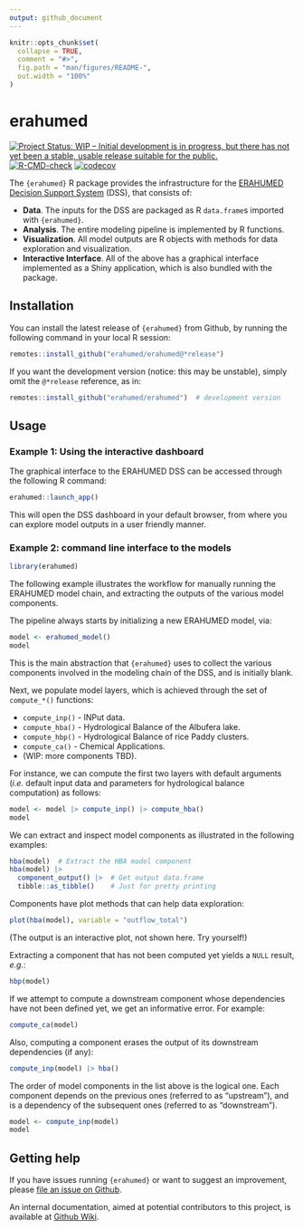 ```yaml
---
output: github_document
---
```


<!-- README.md is generated from README.Rmd. Please edit that file -->

```r
knitr::opts_chunk$set(
  collapse = TRUE,
  comment = "#>",
  fig.path = "man/figures/README-",
  out.width = "100%"
)
```

# erahumed

<!-- badges: start -->
[![Project Status: WIP – Initial development is in progress, but there has not yet been a stable, usable release suitable for the public.](https://www.repostatus.org/badges/latest/wip.svg)](https://www.repostatus.org/#wip)
[![R-CMD-check](https://github.com/erahumed/erahumed/actions/workflows/R-CMD-check.yaml/badge.svg)](https://github.com/erahumed/erahumed/actions/workflows/R-CMD-check.yaml)
[![codecov](https://codecov.io/gh/erahumed/erahumed/graph/badge.svg?token=72POLBUEUR)](https://codecov.io/gh/erahumed/erahumed)
<!-- badges: end -->

The `{erahumed}` R package provides the infrastructure for the 
[ERAHUMED Decision Support System](https://www.erahumed.com/decision-support-system/)
 (DSS), that consists of:

* **Data**. The inputs for the DSS are packaged as R `data.frame`s imported 
with `{erahumed}`.
* **Analysis**. The entire modeling pipeline is implemented by R functions.
* **Visualization**. All model outputs are R objects with methods for data 
exploration and visualization.
* **Interactive Interface**. All of the above has a graphical interface 
implemented as a Shiny application, which is also bundled with the package.

## Installation

You can install the latest release of `{erahumed}` from Github, by running the following command in your local R session:

```r
remotes::install_github("erahumed/erahumed@*release")
```

If you want the development version (notice: this may be unstable), simply omit the `@*release` reference, as in: 

```r
remotes::install_github("erahumed/erahumed")  # development version
```

## Usage

### Example 1: Using the interactive dashboard

The graphical interface to the ERAHUMED DSS can be accessed through the 
following R command:

```r
erahumed::launch_app()
```

This will open the DSS dashboard in your default browser, from where you can 
explore model outputs in a user friendly manner.

### Example 2: command line interface to the models

```r
library(erahumed)
```


The following example illustrates the workflow for manually running the ERAHUMED
model chain, and extracting the outputs of the various model components.

The pipeline always starts by initializing a new ERAHUMED model, via:

```r
model <- erahumed_model()
model
```

This is the main abstraction that `{erahumed}` uses to collect the various 
components involved in the modeling chain of the DSS, and is initially blank.

Next, we populate model layers, which is achieved through the set of
`compute_*()` functions:

* `compute_inp()` - INPut data.
* `compute_hba()` - Hydrological Balance of the Albufera lake.
* `compute_hbp()` - Hydrological Balance of rice Paddy clusters.
* `compute_ca()` - Chemical Applications. 
* (WIP: more components TBD).

For instance, we can compute the first two layers with default arguments (*i.e.* 
default input data and parameters for hydrological balance computation) as 
follows:

```r
model <- model |> compute_inp() |> compute_hba()
model
```

We can extract and inspect model components as illustrated in the following 
examples:

```r
hba(model)  # Extract the HBA model component
hba(model) |> 
  component_output() |>  # Get output data.frame
  tibble::as_tibble()    # Just for pretty printing
```

Components have plot methods that can help data exploration:

```r
plot(hba(model), variable = "outflow_total")
```

(The output is an interactive plot, not shown here. Try yourself!)

Extracting a component that has not been computed yet yields a `NULL` result, 
*e.g.*:

```r
hbp(model)
```

If we attempt to compute a downstream component whose dependencies have not been
defined yet, we get an informative error. For example:

```r
compute_ca(model)
```

Also, computing a component erases the output of its downstream dependencies (if
any):

```r
compute_inp(model) |> hba()
```

The order of model components in the list above is the logical one. Each component depends on the previous ones (referred to as "upstream"), and is a dependency of the subsequent ones (referred to as "downstream").

```r
model <- compute_inp(model)
model
```


## Getting help

If you have issues running `{erahumed}` or want to suggest an improvement, 
please [file an issue on Github](https://github.com/erahumed/erahumed/issues).

An internal documentation, aimed at potential contributors to this project, is available at [Github Wiki](https://github.com/erahumed/erahumed/wiki).
